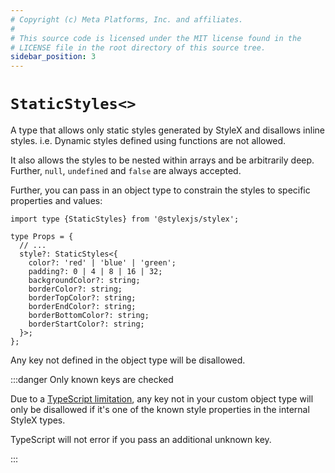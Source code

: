 ```yaml
---
# Copyright (c) Meta Platforms, Inc. and affiliates.
#
# This source code is licensed under the MIT license found in the
# LICENSE file in the root directory of this source tree.
sidebar_position: 3
---
```


# `StaticStyles<>`

A type that allows only static styles generated by StyleX and disallows
inline styles.
i.e. Dynamic styles defined using functions are not allowed.

It also allows the styles to be nested within arrays and be arbitrarily deep.
Further, `null`, `undefined` and `false` are always accepted.

Further, you can pass in an object type to constrain the styles
to specific properties and values:

```tsx
import type {StaticStyles} from '@stylexjs/stylex';

type Props = {
  // ...
  style?: StaticStyles<{
    color?: 'red' | 'blue' | 'green';
    padding?: 0 | 4 | 8 | 16 | 32;
    backgroundColor?: string;
    borderColor?: string;
    borderTopColor?: string;
    borderEndColor?: string;
    borderBottomColor?: string;
    borderStartColor?: string;
  }>;
};
```

Any key not defined in the object type will be disallowed.

:::danger Only known keys are checked

Due to a [TypeScript limitation](https://github.com/Microsoft/TypeScript/issues/12936), any key not in your custom object type
will only be disallowed if it's one of the known style properties
in the internal StyleX types.

TypeScript will not error if you pass an additional unknown key.

:::
